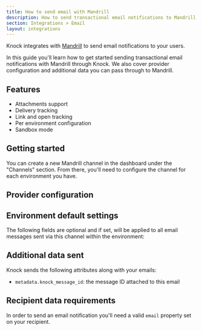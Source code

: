 ```yaml
---
title: How to send email with Mandrill
description: How to send transactional email notifications to Mandrill with Knock.
section: Integrations > Email
layout: integrations
---
```



Knock integrates with [Mandrill](https://mandrillapp.com/) to send email notifications to your users.

In this guide you'll learn how to get started sending transactional email notifications with Mandrill through Knock. We also cover provider configuration and additional data you can pass through to Mandrill.

## Features

- Attachments support
- Delivery tracking
- Link and open tracking
- Per environment configuration
- Sandbox mode

## Getting started

You can create a new Mandrill channel in the dashboard under the "Channels" section. From there, you'll need to configure the channel for each environment you have.

## Provider configuration

<Attributes>
  <Attribute
    name="API key"
    type="string*"
    description="The API key for your Mandrill account"
  />
  <Attribute
    name="Open tracking"
    type="boolean"
    description="Should the provider track opens on their service?"
  />
  <Attribute
    name="Link tracking"
    type="boolean"
    description="Should the provider track link clicks on their service?"
  />
  <Attribute
    name="From email address"
    type="string | liquid*"
    description="The sender email address (can use Liquid tags)"
  />
  <Attribute
    name="From name"
    type="string | liquid"
    description="The sender name (can use Liquid tags)"
  />
</Attributes>

## Environment default settings

The following fields are optional and if set, will be applied to all email messages sent via this channel within the environment:

<Attributes>
  <Attribute
    name="Reply-to address"
    type="string | liquid"
    description="The reply-to email address (can use Liquid tags)"
  />
  <Attribute
    name="CC address"
    type="string | liquid"
    description="The cc email address (can use Liquid tags)"
  />
  <Attribute
    name="BCC address"
    type="string | liquid"
    description="The bcc email address (can use Liquid tags)"
  />
  <Attribute
    name="JSON overrides"
    type="string | liquid"
    description="Provider API's paramater overrides"
  />
</Attributes>

## Additional data sent

Knock sends the following attributes along with your emails:

- `metadata.knock_message_id`: the message ID attached to this email

## Recipient data requirements

In order to send an email notification you'll need a valid `email` property set on your recipient.
